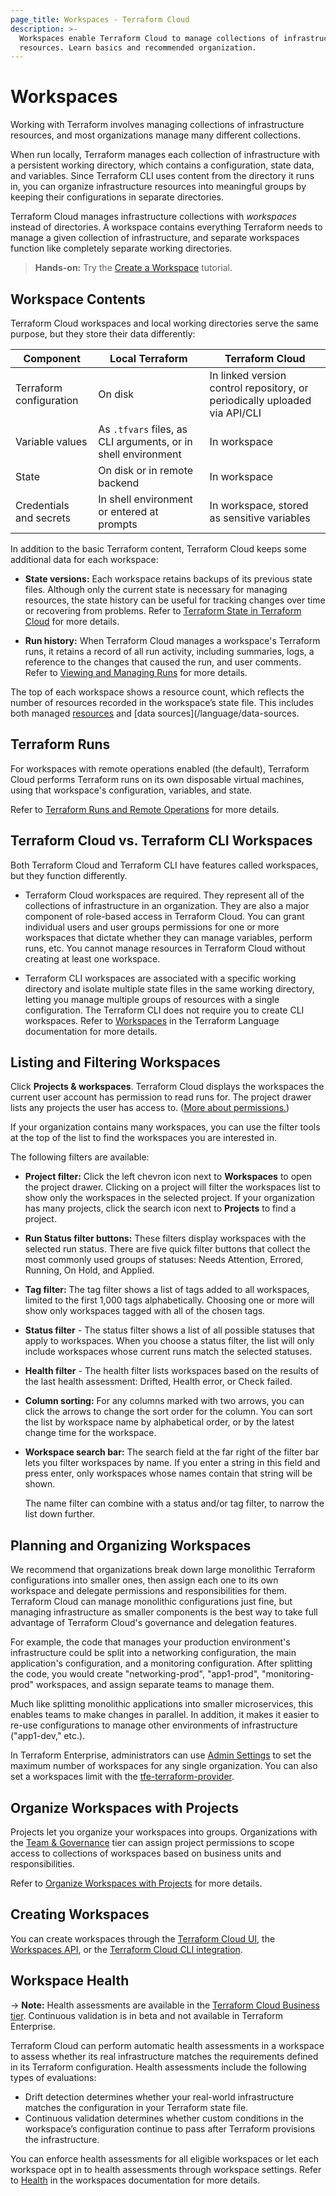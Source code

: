```yaml
---
page_title: Workspaces - Terraform Cloud
description: >-
  Workspaces enable Terraform Cloud to manage collections of infrastructure
  resources. Learn basics and recommended organization.
---
```


# Workspaces

Working with Terraform involves managing collections of infrastructure resources, and most organizations manage many different collections.

When run locally, Terraform manages each collection of infrastructure with a persistent working directory, which contains a configuration, state data, and variables. Since Terraform CLI uses content from the directory it runs in, you can organize infrastructure resources into meaningful groups by keeping their configurations in separate directories.

Terraform Cloud manages infrastructure collections with _workspaces_ instead of directories. A workspace contains everything Terraform needs to manage a given collection of infrastructure, and separate workspaces function like completely separate working directories.

> **Hands-on:** Try the [Create a Workspace](/terraform/tutorials/cloud-get-started/cloud-workspace-create) tutorial.

## Workspace Contents

Terraform Cloud workspaces and local working directories serve the same purpose, but they store their data differently:

| Component               | Local Terraform                                               | Terraform Cloud                                                            |
| ----------------------- | ------------------------------------------------------------- | -------------------------------------------------------------------------- |
| Terraform configuration | On disk                                                       | In linked version control repository, or periodically uploaded via API/CLI |
| Variable values         | As `.tfvars` files, as CLI arguments, or in shell environment | In workspace                                                               |
| State                   | On disk or in remote backend                                  | In workspace                                                               |
| Credentials and secrets | In shell environment or entered at prompts                    | In workspace, stored as sensitive variables                                |

In addition to the basic Terraform content, Terraform Cloud keeps some additional data for each workspace:

- **State versions:** Each workspace retains backups of its previous state files. Although only the current state is necessary for managing resources, the state history can be useful for tracking changes over time or recovering from problems. Refer to [Terraform State in Terraform Cloud](/terraform/cloud-docs/workspaces/state) for more details.

- **Run history:** When Terraform Cloud manages a workspace's Terraform runs, it retains a record of all run activity, including summaries, logs, a reference to the changes that caused the run, and user comments. Refer to [Viewing and Managing Runs](/terraform/cloud-docs/run/manage) for more details.

<!-- BEGIN: TFC:only name:managed-resources -->
The top of each workspace shows a resource count, which reflects the number of resources recorded in the workspace’s state file. This includes both managed [resources](/terraform/language/resources/syntax) and [data sources](/language/data-sources.
<!-- END: TFC:only name:managed-resources -->

## Terraform Runs

For workspaces with remote operations enabled (the default), Terraform Cloud performs Terraform runs on its own disposable virtual machines, using that workspace's configuration, variables, and state.

Refer to [Terraform Runs and Remote Operations](/terraform/cloud-docs/run/remote-operations) for more details.


## Terraform Cloud vs. Terraform CLI Workspaces

Both Terraform Cloud and Terraform CLI have features called workspaces, but they function differently.

- Terraform Cloud workspaces are required. They represent all of the collections of infrastructure in an organization. They are also a major component of role-based access in Terraform Cloud. You can grant individual users and user groups permissions for one or more workspaces that dictate whether they can manage variables, perform runs, etc. You cannot manage resources in Terraform Cloud without creating at least one workspace.

- Terraform CLI workspaces are associated with a specific working directory and isolate multiple state files in the same working directory, letting you manage multiple groups of resources with a single configuration. The Terraform CLI does not require you to create CLI workspaces. Refer to [Workspaces](/terraform/language/state/workspaces) in the Terraform Language documentation for more details.

## Listing and Filtering Workspaces

Click **Projects & workspaces**. Terraform Cloud displays the workspaces the current user account has permission to read runs for. The project drawer lists any projects the user has access to. ([More about permissions.](/terraform/cloud-docs/users-teams-organizations/permissions))

[permissions-citation]: #intentionally-unused---keep-for-maintainers

If your organization contains many workspaces, you can use the filter tools at the top of the list to find the workspaces you are interested in.

The following filters are available:

- **Project filter:** Click the left chevron icon next to **Workspaces** to open the project drawer. Clicking on a project will filter the workspaces list to show only the workspaces in the selected project. If your organization has many projects, click the search icon next to **Projects** to find a project.

- **Run Status filter buttons:** These filters display workspaces with the selected run status. There are five quick filter buttons that collect the most commonly used groups of statuses: Needs Attention, Errored, Running, On Hold, and Applied.

- **Tag filter:** The tag filter shows a list of tags added to all workspaces, limited to the first 1,000 tags alphabetically. Choosing one or more will show only workspaces tagged with all of the chosen tags.
- **Status filter** - The status filter shows a list of all possible statuses that apply to workspaces. When you choose a status filter, the list will only include workspaces whose current runs match the selected statuses. 
- **Health filter** - The health filter lists workspaces based on the results of the last health assessment: Drifted, Health error, or Check failed.
- **Column sorting:** For any columns marked with two arrows, you can click the arrows to change the sort order for the column. You can sort the list by workspace name by alphabetical order, or by the latest change time for the workspace. 
- **Workspace search bar:** The search field at the far right of the filter bar lets you filter workspaces by name. If you enter a string in this field and press enter, only workspaces whose names contain that string will be shown.

  The name filter can combine with a status and/or tag filter, to narrow the list down further.

## Planning and Organizing Workspaces

We recommend that organizations break down large monolithic Terraform configurations into smaller ones, then assign each one to its own workspace and delegate permissions and responsibilities for them. Terraform Cloud can manage monolithic configurations just fine, but managing infrastructure as smaller components is the best way to take full advantage of Terraform Cloud's governance and delegation features.

For example, the code that manages your production environment's infrastructure could be split into a networking configuration, the main application's configuration, and a monitoring configuration. After splitting the code, you would create "networking-prod", "app1-prod", "monitoring-prod" workspaces, and assign separate teams to manage them.

Much like splitting monolithic applications into smaller microservices, this enables teams to make changes in parallel. In addition, it makes it easier to re-use configurations to manage other environments of infrastructure ("app1-dev," etc.).

In Terraform Enterprise, administrators can use [Admin Settings](/terraform/enterprise/api-docs/admin/settings) to set the maximum number of workspaces for any single organization. You can also set a workspaces limit with the [tfe-terraform-provider](https://registry.terraform.io/providers/hashicorp/tfe/latest/docs/resources/organization#workspace_limit).

## Organize Workspaces with Projects

Projects let you organize your workspaces into groups. Organizations with the [Team & Governance](https://www.hashicorp.com/products/terraform/pricing) tier can assign project permissions to scope access to collections of workspaces based on business units and responsibilities.

Refer to [Organize Workspaces with Projects](/terraform/cloud-docs/workspaces/organize-workspaces-with-projects) for more details.


## Creating Workspaces

You can create workspaces through the [Terraform Cloud UI](/terraform/cloud-docs/workspaces/creating), the [Workspaces API](/terraform/cloud-docs/api-docs/workspaces), or the [Terraform Cloud CLI integration](/terraform/cli/cloud).

## Workspace Health

-> **Note:** Health assessments are available in the [Terraform Cloud Business tier](https://www.hashicorp.com/products/terraform/pricing). Continuous validation is in beta and not available in Terraform Enterprise.

Terraform Cloud can perform automatic health assessments in a workspace to assess whether its real infrastructure matches the requirements defined in its Terraform configuration. Health assessments include the following types of evaluations:

- Drift detection determines whether your real-world infrastructure matches the configuration in your Terraform state file.
- Continuous validation determines whether custom conditions in the workspace’s configuration continue to pass after Terraform provisions the infrastructure.

You can enforce health assessments for all eligible workspaces or let each workspace opt in to health assessments through workspace settings. Refer to [Health](/terraform/cloud-docs/workspaces/health) in the workspaces documentation for more details.
